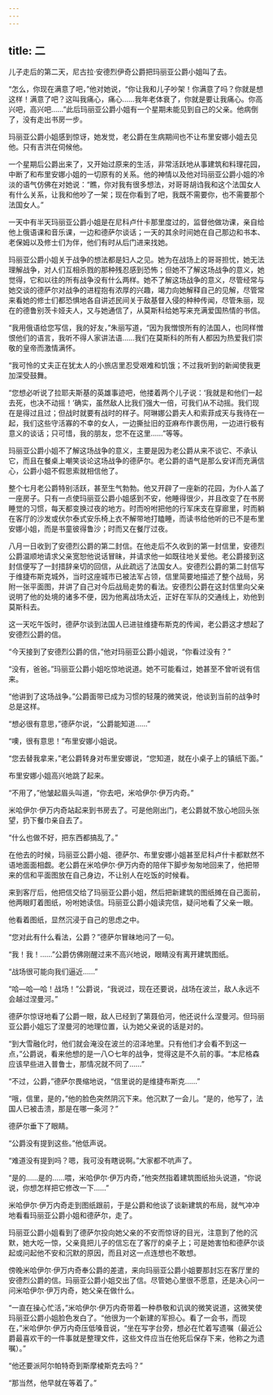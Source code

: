 ```yaml
---
---
---
```

title: 二
---



儿子走后的第二天，尼古拉·安德烈伊奇公爵把玛丽亚公爵小姐叫了去。

“怎么，你现在满意了吧，”他对她说，“你让我和儿子吵架！你满意了吗？你就是想这样！满意了吧？这叫我痛心，痛心……我年老体衰了，你就是要让我痛心。你高兴吧，高兴吧……”此后玛丽亚公爵小姐有一个星期未能见到自己的父亲。他病倒了，没有走出书房一步。

玛丽亚公爵小姐感到惊讶，她发觉，老公爵在生病期间也不让布里安娜小姐去见他。只有吉洪在伺候他。

一个星期后公爵出来了，又开始过原来的生活，非常活跃地从事建筑和料理花园，中断了和布里安娜小姐的一切原有的关系。他的神情以及他对玛丽亚公爵小姐的冷淡的语气仿佛在对她说：“瞧，你对我有很多想法，对哥哥胡诌我和这个法国女人有什么关系，让我和他吵了一架；现在你看到了吧，我既不需要你，也不需要那个法国女人。”

一天中有半天玛丽亚公爵小姐是在尼科卢什卡那里度过的，监督他做功课，亲自给他上俄语课和音乐课，一边和德萨尔谈话；一天的其余时间她在自己那边和书本、老保姆以及修士们为伴，他们有时从后门进来找她。

玛丽亚公爵小姐关于战争的想法都是妇人之见。她为在战场上的哥哥担忧，她无法理解战争，对人们互相杀戮的那种残忍感到恐怖；但她不了解这场战争的意义，她觉得，它和以往的所有战争没有什么两样。她不了解这场战争的意义，尽管经常与她交谈的德萨尔对战争的进程抱有浓厚的兴趣，竭力向她解释自己的见解，尽管常来看她的修士们都恐惧地各自讲述民间关于敌基督入侵的种种传闻，尽管朱丽，现在的德鲁别茨卡娅夫人，又与她通信了，从莫斯科给她写来充满爱国热情的书信。

“我用俄语给您写信，我的好友，”朱丽写道，“因为我憎恨所有的法国人，也同样憎恨他们的语言，我听不得人家讲法语……我们在莫斯科的所有人都因为热爱我们崇敬的皇帝而激情满怀。

“我可怜的丈夫正在犹太人的小旅店里忍受艰难和饥饿；不过我听到的新闻使我更加深受鼓舞。

“您想必听说了拉耶夫斯基的英雄事迹吧，他搂着两个儿子说：‘我就是和他们一起去死，也决不动摇！’确实，虽然敌人比我们强大一倍，可我们从不动摇。我们现在是得过且过；但战时就要有战时的样子。阿琳娜公爵夫人和索菲成天与我待在一起，我们这些守活寡的不幸的女人，一边撕扯旧的亚麻布作裹伤用，一边进行极有意义的谈话；只可惜，我的朋友，您不在这里……”等等。

玛丽亚公爵小姐不了解这场战争的意义，主要是因为老公爵从来不谈它、不承认它，而且在餐桌上嘲笑谈论这场战争的德萨尔。老公爵的语气是那么安详而充满信心，公爵小姐不假思索就相信他了。

整个七月老公爵特别活跃，甚至生气勃勃。他又开辟了一座新的花园，为仆人盖了一座房子。只有一点使玛丽亚公爵小姐感到不安，他睡得很少，并且改变了在书房睡觉的习惯，每天都变换过夜的地方。时而吩咐把他的行军床支在穿廊里，时而躺在客厅的沙发或伏尔泰式安乐椅上衣不解带地打瞌睡，而读书给他听的已不是布里安娜小姐，而是书童彼得鲁沙；时而又在餐厅过夜。

八月一日收到了安德烈公爵的第二封信。在他走后不久收到的第一封信里，安德烈公爵温顺地请求父亲宽恕他说话冒昧，并请求他一如既往地关爱他。老公爵接到这封信便写了一封措辞亲切的回信，从此疏远了法国女人。安德烈公爵的第二封信写于维捷布斯克城外，当时这座城市已被法军占领，信里简要地描述了整个战局，另附一张平面图，并讲了自己对今后战局走势的看法。安德烈公爵在这封信里向父亲说明了他的处境的诸多不便，因为他离战场太近，正好在军队的交通线上，劝他到莫斯科去。

这一天吃午饭时，德萨尔谈到法国人已进驻维捷布斯克的传闻，老公爵这才想起了安德烈公爵的信。

“今天接到了安德烈公爵的信，”他对玛丽亚公爵小姐说，“你看过没有？”

“没有，爸爸。”玛丽亚公爵小姐吃惊地说道。她不可能看过，她甚至不曾听说有信来。

“他讲到了这场战争。”公爵面带已成为习惯的轻蔑的微笑说，他谈到当前的战争时总是这样。

“想必很有意思，”德萨尔说，“公爵能知道……”

“噢，很有意思！”布里安娜小姐说。

“您去替我拿来，”老公爵转身对布里安娜说，“您知道，就在小桌子上的镇纸下面。”

布里安娜小姐高兴地跳了起来。

“不用了，”他皱起眉头叫道，“你去吧，米哈伊尔·伊万内奇。”

米哈伊尔·伊万内奇站起来到书房去了。可是他刚出门，老公爵就不放心地回头张望，扔下餐巾亲自去了。

“什么也做不好，把东西都搞乱了。”

在他去的时候，玛丽亚公爵小姐、德萨尔、布里安娜小姐甚至尼科卢什卡都默然不语地面面相觑。老公爵在米哈伊尔·伊万内奇的陪伴下脚步匆匆地回来了，他把带来的信和平面图放在自己身边，不让别人在吃饭的时候看。

来到客厅后，他把信交给了玛丽亚公爵小姐，然后把新建筑的图纸摊在自己面前，他两眼盯着图纸，吩咐她读信。玛丽亚公爵小姐读完信，疑问地看了父亲一眼。

他看着图纸，显然沉浸于自己的思虑之中。

“您对此有什么看法，公爵？”德萨尔冒昧地问了一句。

“我！我！……”公爵仿佛刚醒过来不高兴地说，眼睛没有离开建筑图纸。

“战场很可能向我们逼近……”

“哈—哈—哈！战场！”公爵说，“我说过，现在还要说，战场在波兰，敌人永远不会越过涅曼河。”

德萨尔惊讶地看了公爵一眼，敌人已经到了第聂伯河，他还说什么涅曼河。但玛丽亚公爵小姐忘了涅曼河的地理位置，认为她父亲说的话是对的。

“到大雪融化时，他们就会淹没在波兰的沼泽地里。只有他们才会看不到这一点，”公爵说，看来他想的是一八○七年的战争，觉得这是不久前的事。“本尼格森应该早些进入普鲁士，那情况就不同了……”

“不过，公爵，”德萨尔畏缩地说，“信里说的是维捷布斯克……”

“哦，信里，是的，”他的脸色突然阴沉下来。他沉默了一会儿。“是的，他写了，法国人已被击溃，那是在哪一条河？”

德萨尔垂下了眼睛。

“公爵没有提到这些。”他低声说。

“难道没有提到吗？嗯，我可没有瞎说啊。”大家都不吭声了。

“是的……是的……喂，米哈伊尔·伊万内奇，”他突然指着建筑图纸抬头说道，“你说说，你想怎样把它修改一下……”

米哈伊尔·伊万内奇走到图纸跟前，于是公爵和他谈了谈新建筑的布局，就气冲冲地看看玛丽亚公爵小姐和德萨尔，走了。

玛丽亚公爵小姐看到了德萨尔投向她父亲的不安而惊讶的目光，注意到了他的沉默，她大吃一惊，父亲竟把儿子的信忘在了客厅的桌子上；可是她害怕和德萨尔谈起或问起他不安和沉默的原因，而且对这一点连想也不敢想。

傍晚米哈伊尔·伊万内奇奉公爵的差遣，来向玛丽亚公爵小姐要那封忘在客厅里的安德烈公爵的信。玛丽亚公爵小姐交出了信。尽管她心里很不愿意，还是决心问一问米哈伊尔·伊万内奇，她父亲在做什么。

“一直在操心忙活，”米哈伊尔·伊万内奇带着一种恭敬和讥讽的微笑说道，这微笑使玛丽亚公爵小姐脸色发白了。“他很为一个新建的军担心。看了一会书，而现在，”米哈伊尔·伊万内奇压低嗓音说，“坐在写字台旁，想必在忙着写遗嘱（最近公爵最喜欢干的一件事就是整理文件，这些文件应当在他死后保存下来，他称之为遗嘱）。”

“他还要派阿尔帕特奇到斯摩棱斯克去吗？”

“那当然，他早就在等着了。”
